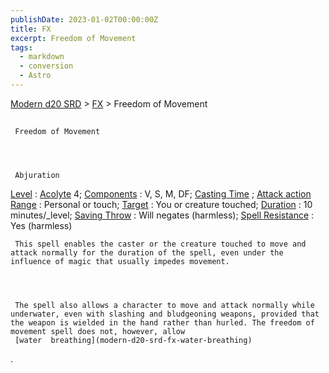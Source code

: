 ```yaml
---
publishDate: 2023-01-02T00:00:00Z
title: FX
excerpt: Freedom of Movement
tags:
  - markdown
  - conversion
  - Astro
---
```


[Modern d20 SRD](/#modernD20) > [FX](modern-d20-srd-fx-index) > Freedom of Movement

##

     Freedom of Movement




     Abjuration

[Level](modern-d20-srd-fx-level)
:
[Acolyte](modern-d20-srd-classes-advanced-acolyte)
4;
[Components](modern-d20-srd-fx-components)
: V, S, M, DF;
[Casting Time](modern-d20-srd-fx-casting-time)
;
[Attack action](modern-d20-srd-combat-attack-actions)
[Range](modern-d20-srd-fx-range)
: Personal or touch;
[Target](modern-d20-srd-fx-target)
: You or creature touched;
[Duration](modern-d20-srd-fx-duration)
: 10 minutes/\_level;
[Saving Throw](modern-d20-srd-basics-saving-throws)
: Will negates (harmless);
[Spell Resistance](modern-d20-srd-special-abilities-spell-resistance)
: Yes (harmless)

     This spell enables the caster or the creature touched to move and attack normally for the duration of the spell, even under the influence of magic that usually impedes movement.




     The spell also allows a character to move and attack normally while underwater, even with slashing and bludgeoning weapons, provided that the weapon is wielded in the hand rather than hurled. The freedom of movement spell does not, however, allow
     [water  breathing](modern-d20-srd-fx-water-breathing)
.
